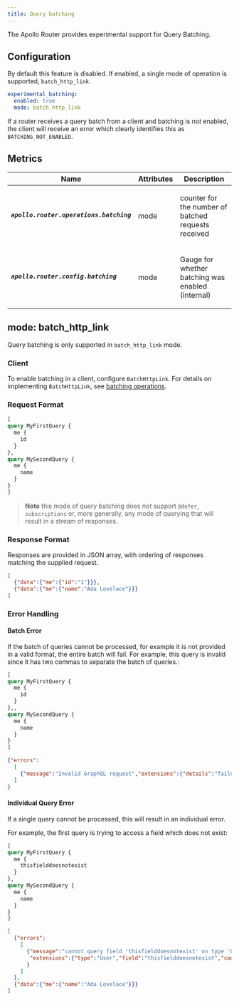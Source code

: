 ```yaml
---
title: Query batching
---
```


The Apollo Router provides experimental support for Query Batching.

## Configuration

By default this feature is disabled. If enabled, a single mode of operation is supported, `batch_http_link`.

```yaml title="router.yaml"
experimental_batching:
  enabled: true
  mode: batch_http_link
```

If a router receives a query batch from a client and batching is *not* enabled, the client will receive an error which clearly identifies this as `BATCHING_NOT_ENABLED`.

## Metrics

<table class="field-table metrics">
  <thead>
    <tr>
      <th>Name</th>
      <th>Attributes</th>
      <th>Description</th>
    </tr>
  </thead>

<tbody>
<tr class="required">
<td style="min-width: 150px;">

##### `apollo.router.operations.batching`

</td>
<td>

mode

</td>
<td>

counter for the number of batched requests received

</td>
</tr>

<tr>
<td style="min-width: 150px;">

##### `apollo.router.config.batching`

</td>
<td>

mode

</td>
<td>

Gauge for whether batching was enabled (internal)

</td>
</tr>

</tbody>
</table>

## mode: batch_http_link

Query batching is only supported in `batch_http_link` mode.

### Client

To enable batching in a client, configure `BatchHttpLink`. For details on implementing `BatchHttpLink`, see [batching operations](https://www.apollographql.com/docs/react/api/link/apollo-link-batch-http/).

### Request Format

```graphql
[
query MyFirstQuery {
  me {
    id
  }
},
query MySecondQuery {
  me {
    name
  }
}
]
```

> **Note** this mode of query batching does *not* support `@defer`, `subscriptions` or, more generally, any mode of querying that will result in a stream of responses.

### Response Format

Responses are provided in JSON array, with ordering of responses matching the supplied request.

```json
[
  {"data":{"me":{"id":"1"}}},
  {"data":{"me":{"name":"Ada Lovelace"}}}
]
```

### Error Handling

#### Batch Error

If the batch of queries cannot be processed, for example it is not provided in a valid format, the entire batch will fail. For example, this query is invalid since it has two commas to separate the batch of queries.:

```graphql
[
query MyFirstQuery {
  me {
    id
  }
},,
query MySecondQuery {
  me {
    name
  }
}
]
```

```json
{"errors":
  [
    {"message":"Invalid GraphQL request","extensions":{"details":"failed to deserialize the request body into JSON: expected value at line 1 column 54","code":"INVALID_GRAPHQL_REQUEST"}}
  ]
}
```

#### Individual Query Error

If a single query cannot be processed, this will result in an individual error. 

For example, the first query is trying to access a field which does not exist:


```graphql
[
query MyFirstQuery {
  me {
    thisfielddoesnotexist
  }
},
query MySecondQuery {
  me {
    name
  }
}
]
```

```json
[
  {"errors":
    [
      {"message":"cannot query field 'thisfielddoesnotexist' on type 'User'",
       "extensions":{"type":"User","field":"thisfielddoesnotexist","code":"INVALID_FIELD"}
      }
    ]
  },
  {"data":{"me":{"name":"Ada Lovelace"}}}
]
```

